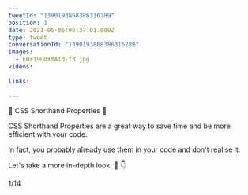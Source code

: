 ```yaml
---
tweetId: "1390193868386316289"
position: 1
date: 2021-05-06T06:37:01.000Z
type: tweet
conversationId: "1390193868386316289"
images:
  - E0r19G0XMAId-f3.jpg
videos:
  
links:
  
---
```

🔵 CSS Shorthand Properties 🔵 

CSS Shorthand Properties are a great way to save time and be more efficient with your code. 

In fact, you probably already use them in your code and don't realise it.

Let's take a more in-depth look. 🧵 👇 

1/14 
